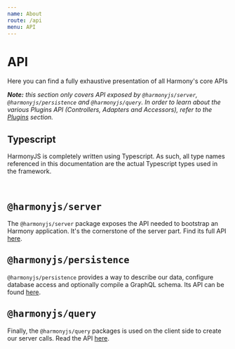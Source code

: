 ```yaml
---
name: About
route: /api
menu: API
---
```


# API

Here you can find a fully exhaustive presentation of all Harmony's core APIs

_**Note:** this section only covers API exposed by `@harmonyjs/server`, `@harmonyjs/persistence` and `@harmonyjs/query`._
_In order to learn about the various Plugins API (Controllers, Adapters and Accessors), refer to the [Plugins](/plugins) section._

## Typescript

HarmonyJS is completely written using Typescript. As such, all type names referenced in this documentation are the actual
Typescript types used in the framework.

<br />

<h2>
 <samp>@harmonyjs/server</samp>
</h2>

The `@harmonyjs/server` package exposes the API needed to bootstrap an Harmony application. It's the cornerstone of the
server part. Find its full API [here](/api/server).


<h2>
 <samp>@harmonyjs/persistence</samp>
</h2>

`@harmonyjs/persistence` provides a way to describe our data, configure database access and optionally compile a
GraphQL schema. Its API can be found [here](/api/persistence).


<h2>
 <samp>@harmonyjs/query</samp>
</h2>

Finally, the `@harmonyjs/query` packages is used on the client side to create our server calls. Read the API [here](/api/query).


<br />
<br />
<br />
<br />
